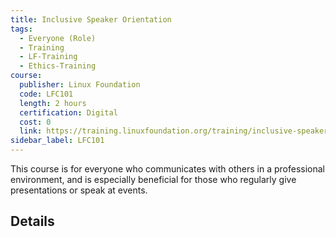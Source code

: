 ```yaml
---
title: Inclusive Speaker Orientation
tags: 
  - Everyone (Role)
  - Training
  - LF-Training
  - Ethics-Training
course:
  publisher: Linux Foundation
  code: LFC101
  length: 2 hours
  certification: Digital
  cost: 0
  link: https://training.linuxfoundation.org/training/inclusive-speaker-orientation/
sidebar_label: LFC101
---
```


This course is for everyone who communicates with others in a professional environment, and is especially beneficial for those who regularly give presentations or speak at events.

## Details

<CourseDetails course={frontMatter.course}/>
